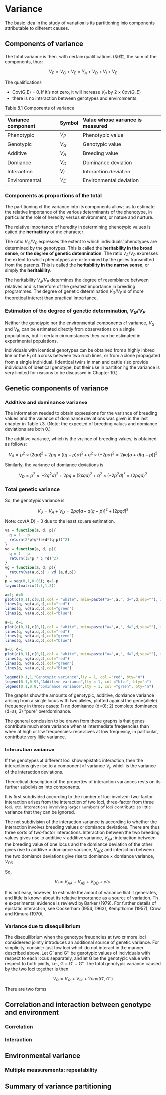 # Variance

The basic idea in the study of variation is its partitioning into components attributable to different causes.

## Components of variance

The total variance is then, with certain qualifications (条件), the sum of the components, thus:

$$V_P = V_G+V_E = V_A + V_D + V_I + V_E$$

The qualifications:

- Cov(G,E) = 0. If it's not zero, it will increase $V_P$ by $2\times Cov(G,E)$
- there is no interaction between genotypes and environments.

Table 8.1 Components of variance

|Variance component|Symbol|Value whose variance is measured|
|:--|:--|:--|
|Phenotypic|$V_P$|Phenotypic value|
|Genotypic|$V_G$|Genotypic value|
|Additive|$V_A$|Breeding value|
|Domiance|$V_D$|Dominance deviation|
|Interaction|$V_I$|Interaction deviation|
|Environmental|$V_E$|Environmental deviation|

### Components as proportions of the total

The partitioning of the variance into its components allows us to estimate the relative importance of the various determinants of the phenotype, in particular the role of heredity versus environment, or nature and nurture.

The relative importance of heredity in determining phenotypic values is called the **heritability** of the character.

The ratio $V_G/V_P$ expresses the extent to which individuals' phenotypes are determined by the genotypes. This is called the **heritability in the broad sense**, or **the degree of genetic determination**. The ratio $V_A/V_P$ expresses the extent to which phenotypes are determined by the genes transmitted from the parents. This is called the **heritability in the narrow sense**, or simply the **heritability**.

The heritability $V_A/V_P$ determines the degree of resemblance between relatives and is therefore of the greatest importance in breeding programmes. The degree of genetic determination $V_G/V_P$ is of more theoretical interest than practical importance.

### Estimation of the degree of genetic determination, $V_G/V_P$

Neither the genotypic nor the environmental components of variance, $V_G$ and $V_E$, can be estimated directly from observations on a single populations, but in certain circumstances they can be estimated in experimental populations.

Individuals with identical genotypes can be obtained from a highly inbred line or the $F_1$ of a cross between two such lines, or from a clone propagated from a single individual. (Identical twins in man and cattle also provide individuals of identical genotype, but their use in partitioning the variance is very limited for reasons to be discussed in Chapter 10.)

## Genetic components of variance

### Additive and dominance variance

The information needed to obtain expressions for the variance of breeding values and the variance of dominance deviations was given in the last chapter in Table 7.3. (Note: the expected of breeding values and domiance deviations are both 0.)

The additive variance, which is the vraince of breeding values, is obtained as follows:

$$V_A = p^2 \times (2q\alpha)^2 + 2pq \times ((q-p)\alpha)^2 + q^2 \times (-2p\alpha)^2 = 2pq[a+d(q-p)]^2$$

Similarly, the variance of domiance deviations is

$$V_D = p^2 \times (-2q^2d)^2 + 2pq \times (2pqd)^2 + q^2 \times (-2p^2d)^2 = (2pqd)^2$$

### Total genetic variance

So, the genotypic variance is

$$V_G = V_A + V_D = 2pq[a+d(q-p)]^2 + [2pqd]^2$$

Note: cov(A,D) = 0 due to the least square estimation.

```r
va = function(a, d, p){
  q = 1 - p
  return(2*p*q*(a+d*(q-p))^2)
}
vd = function(a, d, p){
  q = 1 - p
  return((2*p * q *d)^2)
}
vg = function(a, d, p){
  return(va(a,d,p) + vd (a,d,p))
}
p = seq(0,1,0.01); q=1-p
layout(matrix(1:3,1,3))

a=1; d=0
plot(c(0,1),c(0,1),col = "white", main=paste("a=",a,", d=",d,sep=""), xlab="Gene(Allele) frequency, q", ylab="genetic components of variance")
lines(q, vg(a,d,p),col="red")
lines(q, vd(a,d,p),col="green")
lines(q, va(a,d,p),col="blue")

a=1; d=1
plot(c(0,1),c(0,1),col = "white", main=paste("a=",a,", d=",d,sep=""), xlab="Gene(Allele) frequency, q", ylab="genetic components of variance")
lines(q, vg(a,d,p),col="red")
lines(q, vd(a,d,p),col="green")
lines(q, va(a,d,p),col="blue")

a=0; d=1
plot(c(0,1),c(0,1),col = "white", main=paste("a=",a,", d=",d,sep=""), xlab="Gene(Allele) frequency, q", ylab="genetic components of variance")
lines(q, vg(a,d,p),col="red")
lines(q, vd(a,d,p),col="green")
lines(q, va(a,d,p),col="blue")

legend(0.1,1,"Genotypic variance",lty = 1, col ="red", bty="n")
legend(0.1,0.95,"Additive variance",lty = 1, col ="blue", bty="n")
legend(0.1,0.9,"Dominance variance",lty = 1, col ="green", bty="n")
```

The graphs show the amounts of genotypic, additive, domiance variance arising from a single locus with two alleles, plotted against the gene(allele) frequency in threes cases: 1) no dominance (d=0); 2) complete dominance (d=a); 3) "pure" overdominance.

The general conclusion to be drawn from these graphs is that genes contribute much more variance when at intermediate frequencies than when at high or low frequencies: recessives at low frequency, in particular, contribute very little variance.

### Interaction variance

If the genotypes at different loci show epistatic interaction, then the interactions give rise to a component of variance $V_I$, which is the variance of the interaction deviations.

Theoretical description of the properties of interaction variances rests on its further subdivision into components.

It is first subdivided according to the number of loci involved: two-factor interaction arises from the interaction of two loci, three-factor from three loci, etc. Interactions involving larger numbers of loci contribute so little variance that they can be ignored.

The nxt subdivision of the interaction variance is according to whether the interaction involves breeding values or domiance deviations. There are thus three sorts of two-factor interactions. Interaction between the two breeding values gives rise to additive $\times$ additive variance, $V_{AA}$; interaction between the breeding value of one locus and the domiance deviation of the other gives rise to additive $\times$ domiance variance, $V_{AD}$; and interaction between the two domiance deviations give rise to domiance $\times$ domiance variance, $V_{DD}$.

So,

$$V_I = V_{AA} + V_{AD} + V_{DD} + etc.$$

It is not easy, however, to estimate the amout of variance that it generates, and little is known about its relative importance as a source of variation. Th e experimental evidence is reviewd by Barker (1979). For further details of epistatic interaction, see Cockerham (1954, 1963), Kempthorne (1957), Crow and Kimura (1970).


### Variance due to disequilibrium

The disequilibrium when the genotype freuqncies at two or more loci consideered jointly introduces an additional source of genetic variance. For simplicity, consider just tow loci which do not interact in the manner described above. Let G' and G'' be genotypic values of individuals with respect to each locus separately, and let G be the genotypic value with respect to both jointly, i.e., G = G' + G''. The total genotypic variance caused by the two loci together is then

$$V_G = V_{G'} + V_{G''} + 2 cov(G',G'')$$

There are two forms

## Correlation and interaction between genotype and environment

### Correlation

### Interaction

## Environmental variance

### Multiple measurements: repeatability

## Summary of variance partitioning